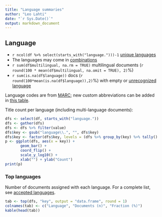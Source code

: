 ```yaml
---
title: "Language summaries"
author: "Leo Lahti"
date: "`r Sys.Date()`"
output: markdown_document
---
```


## Language

 * `r ncol(df %>% select(starts_with("language.")))-1` [unique languages](output.tables/language_accepted.csv)
 * The languages may come in [combinations](output.tables/language_conversions.csv)
 * `r sum(df$multilingual, na.rm = TRUE)` multilingual documents (`r round(100 * mean(df$multilingual, na.omit = TRUE), 2)`%)  
 * `r sum(is.na(df$language))` docs (`r round(100*mean(is.na(df$language)),2)`%) with empty or [unrecognized language](output.tables/language_discarded.csv)

Language codes are from [MARC](http://www.loc.gov/marc/languages/language_code.html); new custom abbreviations can be added in [this table](https://github.com/rOpenGov/bibliographica/blob/master/inst/extdata/language_abbreviations.csv).

Title count per language (including multi-language documents):

```r
dfs <- select(df, starts_with("language."))
dfs <- gather(dfs)
dfs <- dfs %>% filter(value)
dfs$key <- gsub("language\\.", "", dfs$key)
dfs$key <- factor(dfs$key, levels = (dfs %>% group_by(key) %>% tally() %>% arrange(n))$key)
p <- ggplot(dfs, aes(x = key)) +
       geom_bar() +
       coord_flip() +
       scale_y_log10() +
       xlab("") + ylab("Count")
print(p)
```


### Top languages

Number of documents assigned with each language. For a complete list,
see [accepted languages](output.tables/language_accepted.csv).

```r
tab <- top(dfs, "key", output = "data.frame", round = 1)
colnames(tab) <- c("Language", "Documents (n)", "Fraction (%)")
kable(head(tab))
```

